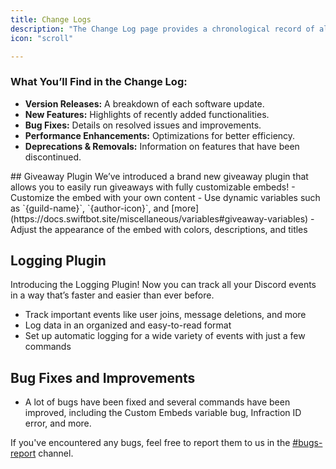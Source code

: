 ```yaml
---
title: Change Logs
description: "The Change Log page provides a chronological record of all updates, improvements, and fixes made to the system. It serves as a transparent history of modifications, ensuring users are always informed about the latest changes."
icon: "scroll"

---
```


### What You’ll Find in the Change Log:
- **Version Releases:** A breakdown of each software update.
- **New Features:** Highlights of recently added functionalities.
- **Bug Fixes:** Details on resolved issues and improvements.
- **Performance Enhancements:** Optimizations for better efficiency.
- **Deprecations & Removals:** Information on features that have been discontinued.



<Update label="2024/04/5" description="Version: 0.1">
## Giveaway Plugin
We’ve introduced a brand new giveaway plugin that allows you to easily run giveaways with fully customizable embeds! 
- Customize the embed with your own content
- Use dynamic variables such as `{guild-name}`, `{author-icon}`, and [more](https://docs.swiftbot.site/miscellaneous/variables#giveaway-variables)
- Adjust the appearance of the embed with colors, descriptions, and titles

## Logging Plugin
Introducing the Logging Plugin! Now you can track all your Discord events in a way that’s faster and easier than ever before.
- Track important events like user joins, message deletions, and more
- Log data in an organized and easy-to-read format
- Set up automatic logging for a wide variety of events with just a few commands

## Bug Fixes and Improvements
- A lot of bugs have been fixed and several commands have been improved, including the Custom Embeds variable bug, Infraction ID error, and more.

<Note>If you've encountered any bugs, feel free to report them to us in the [#bugs-report](https://discord.com/channels/1275507213783535707/1275507219286458505) channel.
</Note>
</Update>


